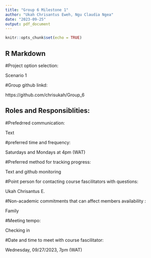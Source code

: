 ```yaml
---
title: "Group 6 Milestone 1"
author: "Ukah Chrisantus Eweh, Ngu Claudia Ngea"
date: "2023-09-25"
output: pdf_document
---
```


```r
knitr::opts_chunk$set(echo = TRUE)
```

## R Markdown
#Project option selection:

Scenario 1

#Group github linkd:

https://github.com/chrisukah/Group_6

## Roles and Responsiblities:

#Prefedrred communication: 

Text

#preferred time and frequency:

Saturdays and Mondays at 4pm (WAT)

#Preferred method for tracking progress: 

Text and github monitoring

#Point person for contacting course fascilitators with questions: 

Ukah Chrisantus E.

#Non-academic commitments that can affect members availability : 

Family

#Meeting tempo: 

Checking in

#Date and time to meet with course fascilitator: 

Wednesday, 09/27/2023, 7pm (WAT)